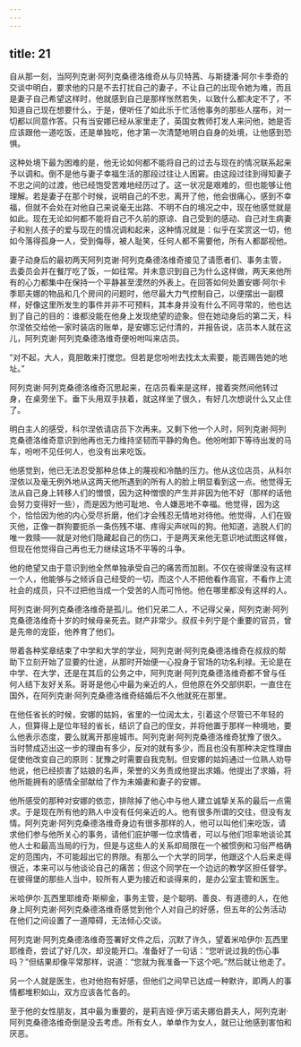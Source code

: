 ```yaml
---
---
---
```

title: 21
---




自从那一刻，当阿列克谢·阿列克桑德洛维奇从与贝特茜、与斯捷潘·阿尔卡季奇的交谈中明白，要求他的只是不去打扰自己的妻子，不让自己的出现令她为难，而且是妻子自己希望这样时，他就感到自己是那样怅然若失，以致什么都决定不了，不知道自己现在想要什么，于是，便听任了如此乐于忙活他事务的那些人摆布，对一切都以同意作答。只有当安娜已经从家里走了，英国女教师打发人来问他，她是否应该跟他一道吃饭，还是单独吃，他才第一次清楚地明白自身的处境，让他感到恐惧。

这种处境下最为困难的是，他无论如何都不能将自己的过去与现在的情况联系起来予以调和。倒不是他与妻子幸福生活的那段过往让人困窘。由这段过往到得知妻子不忠之间的过渡，他已经饱受苦难地经历过了。这一状况是艰难的，但也能够让他理解。若是妻子在那个时候，说明自己的不忠，离开了他，他会很痛心，感到不幸福，但就不会处在对他自己来说毫无出路、不明不白的境况之中，现在他感觉就是如此。现在无论如何都不能将自己不久前的原谅、自己受到的感动、自己对生病妻子和别人孩子的爱与现在的情况调和起来，这种情况就是：似乎在奖赏这一切，他如今落得孤身一人，受到侮辱，被人耻笑，任何人都不需要他，所有人都鄙视他。

妻子动身后的最初两天阿列克谢·阿列克桑德洛维奇接见了请愿者们、事务主管，去委员会并在餐厅吃了饭，一如往常。并未意识到自己为什么这样做，两天来他所有的心力都集中在保持一个平静甚至漠然的外表上。在回答如何处置安娜·阿尔卡季耶夫娜的物品和几个房间的问题时，他尽最大力气控制自己，以便摆出一副模样，好像这里所发生的事件并非不可预料，其本身并没有什么不同寻常的，他也达到了自己的目的：谁都没能在他身上发现绝望的迹象。但在她动身后的第二天，科尔涅依交给他一家时装店的账单，是安娜忘记付清的，并报告说，店员本人就在这儿，阿列克谢·阿列克桑德洛维奇便吩咐叫来店员。

“对不起，大人，竟胆敢来打搅您。但若是您吩咐去找太太索要，能否赐告她的地址。”

阿列克谢·阿列克桑德洛维奇沉思起来，在店员看来是这样，接着突然间他转过身，在桌旁坐下。垂下头用双手扶着，就这样坐了很久，有好几次想说什么又止住了。

明白主人的感受，科尔涅依请店员下次再来。又剩下他一个人时，阿列克谢·阿列克桑德洛维奇意识到他再也无力维持坚韧而平静的角色。他吩咐卸下等待出发的马车，吩咐不见任何人，也没有出来吃饭。

他感觉到，他已无法忍受那种总体上的蔑视和冷酷的压力。他从这位店员，从科尔涅依以及毫无例外地从这两天他所遇到的所有人的脸上明显看到这一点。他觉得无法从自己身上转移人们的憎恨，因为这种憎恨的产生并非因为他不好（那样的话他会努力变得好一些），而是因为他可耻地、令人嫌恶地不幸福。他觉得，因为这个，恰恰因为他的内心受尽折磨，他们才会残忍无情地对待他。他觉得，人们在毁灭他，正像一群狗要扼杀一条伤残不堪、疼得尖声吠叫的狗。他知道，逃脱人们的唯一救赎——就是对他们隐藏起自己的伤口，于是两天来他无意识地试图这样做，但现在他觉得自己再也无力继续这场不平等的斗争。

他的绝望又由于意识到他全然单独承受自己的痛苦而加剧。不仅在彼得堡没有这样一个人，他能够与之倾诉自己经受的一切，而这个人不把他看作高官，不看作上流社会的成员，只不过把他当成一个受苦的人而可怜他。他在哪里都没有这样的人。

阿列克谢·阿列克桑德洛维奇是孤儿。他们兄弟二人，不记得父亲，阿列克谢·阿列克桑德洛维奇十岁的时候母亲死去。财产非常少。叔叔卡列宁是个重要的官员，曾是先帝的宠臣，他养育了他们。

带着各种奖章结束了中学和大学的学业，阿列克谢·阿列克桑德洛维奇在叔叔的帮助下立刻开始了显要的仕途，从那时开始便一心投身于官场的功名利禄。无论是在中学、在大学，还是在其后的公务之中，阿列克谢·阿列克桑德洛维奇都不曾与任何人结下友好关系。哥哥是他心中最为亲近的人，但他原在外交部供职，一直住在国外，在阿列克谢·阿列克桑德洛维奇结婚后不久他就死在那里。

在他任省长的时候，安娜的姑妈，省里的一位阔太太，引着这个尽管已不年轻的人，但算得上是位年轻的省长，结识了自己的侄女，并将他置于那样一种境地，要么他表示态度，要么就离开那座城市。阿列克谢·阿列克桑德洛维奇犹豫了很久。当时赞成迈出这一步的理由有多少，反对的就有多少，而且也没有那种决定性理由促使他改变自己的原则：犹豫之时需要自我克制。但安娜的姑妈通过一位熟人劝导他说，他已经损害了姑娘的名声，荣誉的义务责成他提出求婚。他提出了求婚，将他所能拥有的感情全部献给了作为未婚妻和妻子的安娜。

他所感受的那种对安娜的依恋，排除掉了他心中与他人建立诚挚关系的最后一点需求。于是现在所有他的熟人中没有任何亲近的人。他有很多所谓的交往，但没有友情。阿列克谢·阿列克桑德洛维奇身边有很多那样的人，他可以叫他们来吃饭，请求他们参与他所关心的事务，请他们庇护哪一位求情者，可以与他们坦率地谈论其他人士和最高当局的行为，但是与这些人的关系却局限在一个被惯例和习俗严格确定的范围内，不可能超出它的界限。有那么一个大学的同学，他跟这个人后来走得很近，本来可以与他谈论自己的痛苦；但这个同学在一个边远的教学区担任督学。在彼得堡的那些人当中，较所有人更为接近和谈得来的，是办公室主管和医生。

米哈伊尔·瓦西里耶维奇·斯柳金，事务主管，是个聪明、善良、有道德的人，在他身上阿列克谢·阿列克桑德洛维奇感觉到他个人对自己的好感，但五年的公务活动在他们之间设置了一道障碍，无法倾心交谈。

阿列克谢·阿列克桑德洛维奇签署好文件之后，沉默了许久，望着米哈伊尔·瓦西里耶维奇，尝试了好几次，却没能开口。准备好了一句话：“您听说过我的伤心事吗？”但结果却像平常那样，说道：“您就为我准备一下这个吧。”然后就让他走了。

另一个人就是医生，也对他抱有好感，但他们之间早已达成一种默许，即两人的事情都堆积如山，双方应该各忙各的。

至于他的女性朋友，其中最为重要的，是莉吉娅·伊万诺夫娜伯爵夫人，阿列克谢·阿列克桑德洛维奇倒是没去考虑。所有女人，单单作为女人，就已让他感到害怕和厌恶。